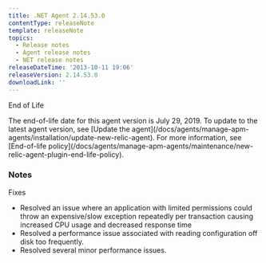 ```yaml
---
title: .NET Agent 2.14.53.0
contentType: releaseNote
template: releaseNote
topics:
  - Release notes
  - Agent release notes
  - NET release notes
releaseDateTime: '2013-10-11 19:06'
releaseVersion: 2.14.53.0
downloadLink: ''
---
```


End of Life

<Callout variant="important">
  The end-of-life date for this agent version is July 29, 2019. To update to the latest agent version, see [Update the agent](/docs/agents/manage-apm-agents/installation/update-new-relic-agent). For more information, see [End-of-life policy](/docs/agents/manage-apm-agents/maintenance/new-relic-agent-plugin-end-life-policy).
</Callout>

### Notes

Fixes

* Resolved an issue where an application with limited permissions could throw an expensive/slow exception repeatedly per transaction causing increased CPU usage and decreased response time
* Resolved a performance issue associated with reading configuration off disk too frequently.
* Resolved several minor performance issues.
